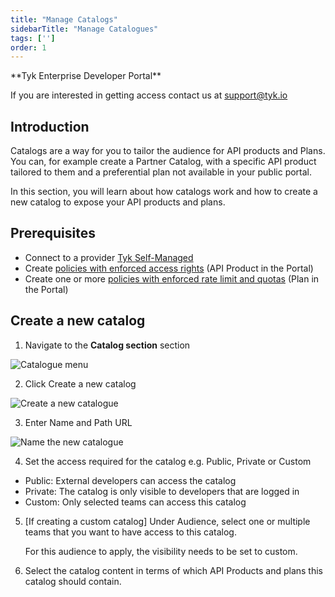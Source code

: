 ```yaml
---
title: "Manage Catalogs"
sidebarTitle: "Manage Catalogues"
tags: ['']
order: 1
---
```



<Note>
**Tyk Enterprise Developer Portal**

If you are interested in getting access contact us at [support@tyk.io](<mailto:support@tyk.io?subject=Tyk Enterprise Portal Beta>)
</Note>


## Introduction

Catalogs are a way for you to tailor the audience for API products and Plans. You can, for example create a Partner Catalog, with a specific API product tailored to them and a preferential plan not available in your public portal.

In this section, you will learn about how catalogs work and how to create a new catalog to expose your API products and plans.

## Prerequisites

- Connect to a provider [Tyk Self-Managed](/5.6/product-stack/tyk-enterprise-developer-portal/getting-started/with-tyk-self-managed-as-provider)
- Create [policies with enforced access rights](/5.6/product-stack/tyk-enterprise-developer-portal/getting-started/create-api-product-and-plan) (API Product in the Portal)
- Create one or more [policies with enforced rate limit and quotas](/5.6/product-stack/tyk-enterprise-developer-portal/getting-started/create-api-product-and-plan.md) (Plan in the Portal)

## Create a new catalog

1. Navigate to the **Catalog section** section

<img src="/img/dashboard/portal-management/enterprise-portal/catalogue-menu.png" alt="Catalogue menu" />

2. Click Create a new catalog

<img src="/img/dashboard/portal-management/enterprise-portal/portal-managing-access-create-catalogue.png" alt="Create a new catalogue" />

3. Enter Name and Path URL

<img src="/img/dashboard/portal-management/enterprise-portal/portal-managing-access-add-name.png" alt="Name the new catalogue" />

4. Set the access required for the catalog e.g. Public, Private or Custom
  - Public: External developers can access the catalog
  - Private: The catalog is only visible to developers that are logged in
  - Custom: Only selected teams can access this catalog

5.  [If creating a custom catalog] Under Audience, select one or multiple teams that you want to have access to this catalog.



    <Note>
    For this audience to apply, the visibility needs to be set to custom.
    </Note>


6. Select the catalog content in terms of which API Products and plans this catalog should contain.